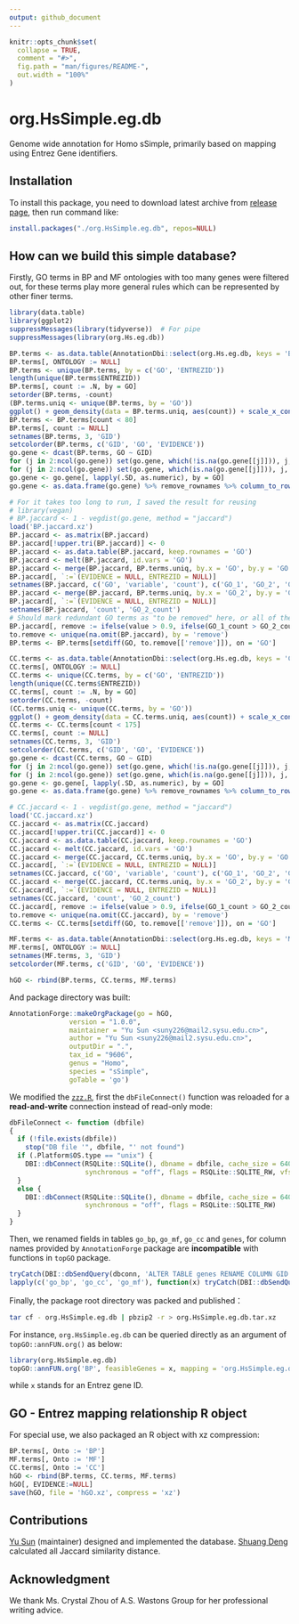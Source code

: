 ```yaml
---
output: github_document
---
```


<!-- README.md is generated from README.Rmd. Please edit that file -->

```r
knitr::opts_chunk$set(
  collapse = TRUE,
  comment = "#>",
  fig.path = "man/figures/README-",
  out.width = "100%"
)
```
# org.HsSimple.eg.db

<!-- badges: start -->
<!-- badges: end -->

Genome wide annotation for Homo sSimple, primarily based on mapping using Entrez Gene identifiers.

## Installation

To install this package, you need to download latest archive from [release page](https://github.com/bioinformatist/org.HsSimple.eg.db/releases), then run command like:

```r
install.packages("./org.HsSimple.eg.db", repos=NULL)
```

## How can we build this simple database?

Firstly, GO terms in BP and MF ontologies with too many genes were filtered out, for these terms play more general rules which can be represented by other finer terms.

```r
library(data.table)
library(ggplot2)
suppressMessages(library(tidyverse))  # For pipe
suppressMessages(library(org.Hs.eg.db))

BP.terms <- as.data.table(AnnotationDbi::select(org.Hs.eg.db, keys = 'BP', columns = c('GO', 'ENTREZID'), keytype = "ONTOLOGY"))
BP.terms[, ONTOLOGY := NULL]
BP.terms <- unique(BP.terms, by = c('GO', 'ENTREZID'))
length(unique(BP.terms$ENTREZID))
BP.terms[, count := .N, by = GO]
setorder(BP.terms, -count)
(BP.terms.uniq <- unique(BP.terms, by = 'GO'))
ggplot() + geom_density(data = BP.terms.uniq, aes(count)) + scale_x_continuous(breaks = seq.int(0, 80, 10), labels = seq.int(0, 80, 10), limits = c(0, 100))
BP.terms <- BP.terms[count < 80]
BP.terms[, count := NULL]
setnames(BP.terms, 3, 'GID')
setcolorder(BP.terms, c('GID', 'GO', 'EVIDENCE'))
go.gene <- dcast(BP.terms, GO ~ GID)
for (j in 2:ncol(go.gene)) set(go.gene, which(!is.na(go.gene[[j]])), j, 1L)
for (j in 2:ncol(go.gene)) set(go.gene, which(is.na(go.gene[[j]])), j, 0L)
go.gene <- go.gene[, lapply(.SD, as.numeric), by = GO]
go.gene <- as.data.frame(go.gene) %>% remove_rownames %>% column_to_rownames(var = "GO")

# For it takes too long to run, I saved the result for reusing
# library(vegan)
# BP.jaccard <- 1 - vegdist(go.gene, method = "jaccard")
load('BP.jaccard.xz')
BP.jaccard <- as.matrix(BP.jaccard)
BP.jaccard[!upper.tri(BP.jaccard)] <- 0
BP.jaccard <- as.data.table(BP.jaccard, keep.rownames = 'GO')
BP.jaccard <- melt(BP.jaccard, id.vars = 'GO')
BP.jaccard <- merge(BP.jaccard, BP.terms.uniq, by.x = 'GO', by.y = 'GO')
BP.jaccard[, `:=`(EVIDENCE = NULL, ENTREZID = NULL)]
setnames(BP.jaccard, c('GO', 'variable', 'count'), c('GO_1', 'GO_2', 'GO_1_count'))
BP.jaccard <- merge(BP.jaccard, BP.terms.uniq, by.x = 'GO_2', by.y = 'GO')
BP.jaccard[, `:=`(EVIDENCE = NULL, ENTREZID = NULL)]
setnames(BP.jaccard, 'count', 'GO_2_count')
# Should mark redundant GO terms as "to be removed" here, or all of them will be kept
BP.jaccard[, remove := ifelse(value > 0.9, ifelse(GO_1_count > GO_2_count, GO_1, GO_2), NA), by = .I]
to.remove <- unique(na.omit(BP.jaccard), by = 'remove')
BP.terms <- BP.terms[setdiff(GO, to.remove[['remove']]), on = 'GO']

CC.terms <- as.data.table(AnnotationDbi::select(org.Hs.eg.db, keys = 'CC', columns = c('GO', 'ENTREZID'), keytype = "ONTOLOGY"))
CC.terms[, ONTOLOGY := NULL]
CC.terms <- unique(CC.terms, by = c('GO', 'ENTREZID'))
length(unique(CC.terms$ENTREZID))
CC.terms[, count := .N, by = GO]
setorder(CC.terms, -count)
(CC.terms.uniq <- unique(CC.terms, by = 'GO'))
ggplot() + geom_density(data = CC.terms.uniq, aes(count)) + scale_x_continuous(limits = c(0, 250))
CC.terms <- CC.terms[count < 175]
CC.terms[, count := NULL]
setnames(CC.terms, 3, 'GID')
setcolorder(CC.terms, c('GID', 'GO', 'EVIDENCE'))
go.gene <- dcast(CC.terms, GO ~ GID)
for (j in 2:ncol(go.gene)) set(go.gene, which(!is.na(go.gene[[j]])), j, 1L)
for (j in 2:ncol(go.gene)) set(go.gene, which(is.na(go.gene[[j]])), j, 0L)
go.gene <- go.gene[, lapply(.SD, as.numeric), by = GO]
go.gene <- as.data.frame(go.gene) %>% remove_rownames %>% column_to_rownames(var = "GO")

# CC.jaccard <- 1 - vegdist(go.gene, method = "jaccard")
load('CC.jaccard.xz')
CC.jaccard <- as.matrix(CC.jaccard)
CC.jaccard[!upper.tri(CC.jaccard)] <- 0
CC.jaccard <- as.data.table(CC.jaccard, keep.rownames = 'GO')
CC.jaccard <- melt(CC.jaccard, id.vars = 'GO')
CC.jaccard <- merge(CC.jaccard, CC.terms.uniq, by.x = 'GO', by.y = 'GO')
CC.jaccard[, `:=`(EVIDENCE = NULL, ENTREZID = NULL)]
setnames(CC.jaccard, c('GO', 'variable', 'count'), c('GO_1', 'GO_2', 'GO_1_count'))
CC.jaccard <- merge(CC.jaccard, CC.terms.uniq, by.x = 'GO_2', by.y = 'GO')
CC.jaccard[, `:=`(EVIDENCE = NULL, ENTREZID = NULL)]
setnames(CC.jaccard, 'count', 'GO_2_count')
CC.jaccard[, remove := ifelse(value > 0.9, ifelse(GO_1_count > GO_2_count, GO_1, GO_2), NA), by = .I]
to.remove <- unique(na.omit(CC.jaccard), by = 'remove')
CC.terms <- CC.terms[setdiff(GO, to.remove[['remove']]), on = 'GO']

MF.terms <- as.data.table(AnnotationDbi::select(org.Hs.eg.db, keys = 'MF', columns = c('GO', 'ENTREZID'), keytype = "ONTOLOGY"))
MF.terms[, ONTOLOGY := NULL]
setnames(MF.terms, 3, 'GID')
setcolorder(MF.terms, c('GID', 'GO', 'EVIDENCE'))

hGO <- rbind(BP.terms, CC.terms, MF.terms)
```

And package directory was built:

```r
AnnotationForge::makeOrgPackage(go = hGO,
               version = "1.0.0",
               maintainer = "Yu Sun <suny226@mail2.sysu.edu.cn>",
               author = "Yu Sun <suny226@mail2.sysu.edu.cn>",
               outputDir = ".",
               tax_id = "9606",
               genus = "Homo",
               species = "sSimple",
               goTable = 'go')
```

We modified the [`zzz.R`](R/zzz.R), first the `dbFileConnect()` function was reloaded for a **read-and-write** connection instead of read-only mode:

```r
dbFileConnect <- function (dbfile)
{
  if (!file.exists(dbfile))
    stop("DB file '", dbfile, "' not found")
  if (.Platform$OS.type == "unix") {
    DBI::dbConnect(RSQLite::SQLite(), dbname = dbfile, cache_size = 64000L,
                   synchronous = "off", flags = RSQLite::SQLITE_RW, vfs = "unix-none")
  }
  else {
    DBI::dbConnect(RSQLite::SQLite(), dbname = dbfile, cache_size = 64000L,
                   synchronous = "off", flags = RSQLite::SQLITE_RW)
  }
}
```

Then, we renamed fields in tables `go_bp`, `go_mf`, `go_cc` and `genes`, for column names provided by `AnnotationForge` package are **incompatible** with functions in `topGO` package.

```r
tryCatch(DBI::dbSendQuery(dbconn, 'ALTER TABLE genes RENAME COLUMN GID to gene_id'), error=function(e) NULL)
lapply(c('go_bp', 'go_cc', 'go_mf'), function(x) tryCatch(DBI::dbSendQuery(dbconn, paste0('ALTER TABLE ', x, ' RENAME COLUMN GO to go_id')), error=function(e) NULL))
```

Finally, the package root directory was packed and published：

```bash
tar cf - org.HsSimple.eg.db | pbzip2 -r > org.HsSimple.eg.db.tar.xz
```

For instance, `org.HsSimple.eg.db` can be queried directly as an argument of `topGO::annFUN.org()` as below:

```r
library(org.HsSimple.eg.db)
topGO::annFUN.org('BP', feasibleGenes = x, mapping = 'org.HsSimple.eg.db', ID = "entrez")
```

while `x` stands for an Entrez gene ID.

## GO - Entrez mapping relationship R object

For special use, we also packaged an R object with xz compression:

```r
BP.terms[, Onto := 'BP']
MF.terms[, Onto := 'MF']
CC.terms[, Onto := 'CC']
hGO <- rbind(BP.terms, CC.terms, MF.terms)
hGO[, EVIDENCE:=NULL]
save(hGO, file = 'hGO.xz', compress = 'xz')
```

## Contributions

[Yu Sun](https://github.com/bioinformatist/) (maintainer) designed and implemented the database. [Shuang Deng](https://github.com/dengshuang0116/) calculated all Jaccard similarity distance.

## Acknowledgment

We thank Ms. Crystal Zhou of A.S. Wastons Group for her professional writing advice.